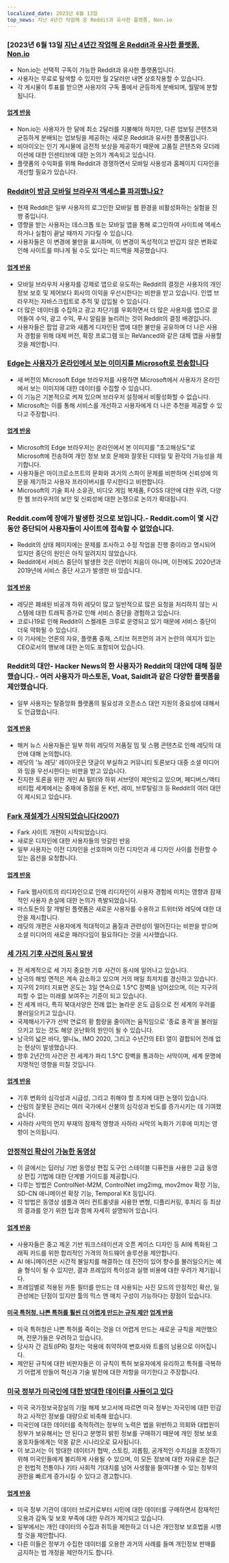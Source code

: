 ```yaml
---
localized_date: 2023년 6월 13일
top_news: 지난 4년간 작업해 온 Reddit과 유사한 플랫폼, Non.io
---
```




<CallToAction />

<Steps>

### [2023년 6월 13일 [지난 4년간 작업해 온 Reddit과 유사한 플랫폼, Non.io](https://non.io)

- Non.io는 선택적 구독이 가능한 Reddit과 유사한 플랫폼입니다.
- 사용자는 무료로 탐색할 수 있지만 월 2달러만 내면 상호작용할 수 있습니다.
- 각 게시물이 투표를 받으면 사용자의 구독 풀에서 균등하게 분배되며, 월말에 분할됩니다.

#### [업계 반응](http://news.ycombinator.com/item?id=36296695)

- Non.io는 사용자가 한 달에 최소 2달러를 지불해야 하지만, 다른 업보팅 콘텐츠와 균등하게 분배되는 업보팅을 제공하는 새로운 Reddit과 유사한 플랫폼입니다.
- 비아이오는 인기 게시물에 금전적 보상을 제공하기 때문에 고품질 콘텐츠와 모더레이션에 대한 인센티브에 대한 논의가 계속되고 있습니다.
- 플랫폼의 수익화를 위해 Reddit과 경쟁하면서 모바일 사용성과 홈페이지 디자인을 개선할 필요가 있습니다.

### [Reddit이 방금 모바일 브라우저 액세스를 파괴했나요?](https://reddit.com/r/help/comments/135tly1/helpdid_reddit_just_destroy_mobile_browser_access/)

- 현재 Reddit은 일부 사용자의 로그인한 모바일 웹 환경을 비활성화하는 실험을 진행 중입니다.
- 영향을 받는 사용자는 데스크톱 또는 모바일 앱을 통해 로그인하여 사이트에 액세스하거나 실험이 끝날 때까지 기다릴 수 있습니다.
- 사용자들은 이 변경에 불만을 표시하며, 이 변경이 독성적이고 반갑지 않은 변화로 인해 사이트를 떠나게 될 수도 있다는 피드백을 제공했습니다.

#### [업계 반응](http://news.ycombinator.com/item?id=36287411)

- 모바일 브라우저 사용자를 강제로 앱으로 유도하는 Reddit의 결정은 사용자의 개인정보 보호 및 제어보다 회사의 이익을 우선시한다는 비판을 받고 있습니다. 인앱 브라우저는 자바스크립트로 추적 및 삽입될 수 있습니다.
- 더 많은 데이터를 수집하고 광고 차단기를 우회하면서 더 많은 사용자를 앱으로 끌어들여 수익, 광고 수익, 푸시 알림을 늘리려는 것이 Reddit의 결정 배경입니다.
- 사용자들은 팝업 광고와 새롭게 디자인된 앱에 대한 불만을 공유하며 더 나은 사용자 경험을 위해 대체 버전, 확장 프로그램 또는 ReVanced와 같은 대체 앱을 사용할 것을 제안합니다.

### [Edge는 사용자가 온라인에서 보는 이미지를 Microsoft로 전송합니다](https://www.neowin.net/news/edge-sends-images-you-view-online-to-microsoft-here-is-how-to-disable-that/)

- 새 버전의 Microsoft Edge 브라우저를 사용하면 Microsoft에서 사용자가 온라인에서 보는 이미지에 대한 데이터를 수집할 수 있습니다.
- 이 기능은 기본적으로 켜져 있으며 브라우저 설정에서 비활성화할 수 없습니다.
- Microsoft는 이를 통해 서비스를 개선하고 사용자에게 더 나은 추천을 제공할 수 있다고 주장합니다.

#### [업계 반응](http://news.ycombinator.com/item?id=36295364)

- Microsoft의 Edge 브라우저는 온라인에서 본 이미지를 "초고해상도"로 Microsoft에 전송하여 개인 정보 보호 문제와 잘못된 디테일 및 환각의 가능성을 제기합니다.
- 사용자들은 마이크로소프트의 문화와 과거의 스파이 문제를 비판하며 신뢰성에 의문을 제기하고 사용자 프라이버시를 무시한다고 비판합니다.
- Microsoft의 기술 회사 소유권, 비디오 게임 복제품, FOSS 대안에 대한 우려, 다양한 웹 브라우저의 보안 및 신뢰성에 대한 논쟁으로 논의가 확대됩니다.

### Reddit.com에 장애가 발생한 것으로 보입니다.- Reddit.com이 몇 시간 동안 중단되어 사용자들이 사이트에 접속할 수 없었습니다.

- Reddit의 상태 페이지에는 문제를 조사하고 수정 작업을 진행 중이라고 명시되어 있지만 중단의 원인은 아직 알려지지 않았습니다.
- Reddit에서 서비스 중단이 발생한 것은 이번이 처음이 아니며, 이전에도 2020년과 2019년에 서비스 중단 사고가 발생한 바 있습니다.

#### [업계 반응](http://news.ycombinator.com/item?id=36294244)

- 레딧은 폐쇄된 비공개 하위 레딧이 많고 일반적으로 많은 요청을 처리하지 않는 시스템에 대한 트래픽 증가로 인해 서비스 중단을 경험하고 있습니다.
- 코로나19로 인해 Reddit이 스켈레톤 크루로 운영되고 있기 때문에 서비스 중단이 더욱 악화될 수 있습니다.
- 이 기사에는 언론의 자유, 플랫폼 중재, 스티브 허프먼의 과거 논란의 여지가 있는 CEO로서의 행보에 대한 논의도 포함되어 있습니다.

### Reddit의 대안- Hacker News의 한 사용자가 Reddit의 대안에 대해 질문했습니다.- 여러 사용자가 마스토돈, Voat, SaidIt과 같은 다양한 플랫폼을 제안했습니다.

- 일부 사용자는 탈중앙화 플랫폼의 필요성과 오픈소스 대안 지원의 중요성에 대해서도 언급했습니다.

#### [업계 반응](http://news.ycombinator.com/item?id=36293789)

- 해커 뉴스 사용자들은 일부 하위 레딧의 저품질 밈 및 스팸 콘텐츠로 인해 레딧의 대안에 대해 논의합니다.
- 레딧의 '뉴 레딧' 레이아웃은 댓글이 부실하고 커뮤니티 토론보다 대중 소셜 미디어와 밈을 우선시한다는 비판을 받고 있습니다.
- 진지한 토론을 위한 개인 AI 필터와 하위 서브뎃이 제안되고 있으며, 페디버스/액티비티펍 세계에서는 중재에 중점을 둔 K빈, 레미, 브루탈링크 등 Reddit의 여러 대안이 제시되고 있습니다.

### [Fark 재설계가 시작되었습니다(2007)](https://www.fark.com/comments/2762299/Fark-site-redesign-is-now-live-Hope-nothing-breaks-were-all-out-drinking)

- Fark 사이트 개편이 시작되었습니다.
- 새로운 디자인에 대한 사용자들의 엇갈린 반응
- 일부 사용자는 이전 디자인을 선호하며 이전 디자인과 새 디자인 사이를 전환할 수 있는 옵션을 요청합니다.

#### [업계 반응](http://news.ycombinator.com/item?id=36288886)

- Fark 웹사이트의 리디자인으로 인해 리디자인이 사용자 경험에 미치는 영향과 잠재적인 사용자 손실에 대한 논의가 촉발되었습니다.
- 마스토돈의 잘 개발된 플랫폼은 새로운 사용자를 수용하고 트위터와 레딧에 대한 대안을 제시합니다.
- 레딧의 개편은 사용자에게 적대적이고 품질과 관련성이 떨어진다는 비판을 받으며 소셜 미디어의 새로운 패러다임이 필요하다는 것을 시사했습니다.

### [세 가지 기후 사건의 동시 발생](https://climatecasino.net/2023/06/wtf-is-happening-an-overview/)

- 전 세계적으로 세 가지 중요한 기후 사건이 동시에 일어나고 있습니다.
- 남극의 해빙 면적은 계속 감소하고 있으며 거의 매일 최저치를 경신하고 있습니다.
- 지구의 2미터 지표면 온도는 3일 연속으로 1.5°C 장벽을 넘어섰으며, 이는 지구의 피할 수 없는 미래를 보여주는 기준이 되고 있습니다.
- 전 세계 바다, 특히 북대서양은 전례 없는 놀라운 온도 급등으로 전 세계의 우려를 불러일으키고 있습니다.
- 국제해사기구가 선박 연료의 황 함량을 줄이려는 움직임으로 '종료 충격'을 불러일으키고 있는 것도 해양 온난화의 원인이 될 수 있습니다.
- 남극의 넓은 바다, 엘니뇨, IMO 2020, 그리고 수년간의 EEI 열이 결합되어 전례 없는 현상이 발생했습니다.
- 향후 2년간의 사건은 전 세계가 파리 1.5°C 장벽을 통과하는 서막이며, 세계 문명에 치명적인 영향을 미칠 것입니다.

#### [업계 반응](http://news.ycombinator.com/item?id=36295136)

- 기후 변화의 심각성과 시급성, 그리고 취해야 할 조치에 대한 논쟁이 있습니다.
- 산림의 잘못된 관리는 여러 국가에서 산불의 심각성과 빈도를 증가시키는 데 기여했습니다.
- 사하라 사막의 먼지 부재의 잠재적 영향과 사하라 사막의 녹화가 기후에 미치는 영향이 논의됩니다.

### [안정적인 확산이 가능한 동영상](https://stable-diffusion-art.com/video-to-video/)

- 이 글에서는 딥러닝 기반 동영상 편집 도구인 스테이블 디퓨전을 사용한 고급 동영상 편집 기법에 대한 단계별 가이드를 제공합니다.
- 다루는 방법은 ControlNet-M2M, ControlNet img2img, mov2mov 확장 기능, SD-CN 애니메이션 확장 기능, Temporal Kit 등입니다.
- 각 방법은 동영상 샘플과 여러 컨트롤넷을 사용한 변형, 디플리커링, 후처리 등 최상의 결과를 얻기 위한 팁과 함께 자세히 설명되어 있습니다.

#### [업계 반응](http://news.ycombinator.com/item?id=36288294)

- 사용자들은 중고 제온 기반 워크스테이션과 오픈 케이스 디자인 등 AI에 특화된 그래픽 카드를 위한 합리적인 가격의 하드웨어 솔루션을 제안합니다.
- AI 애니메이션은 시간적 불일치를 해결하는 데 진전이 있어 향수를 불러일으키는 예술 형식이 될 수 있지만, 결과 프레임의 특이성과 실행 비용에 대한 우려가 제기됩니다.
- 프레임별로 적용된 카툰 필터를 만드는 데 사용되는 사진 모드의 안정적인 확산, 일관성에는 단점이 있지만 툴의 믹스 앤 매치 구성이 가능하다는 장점이 있습니다.

#### [미국 특허청, 나쁜 특허를 훨씬 더 어렵게 만드는 규칙 제안](https://www.techdirt.com/2023/06/08/us-patent-office-proposes-rule-to-make-it-much-harder-to-kill-bad-patents/) [업계 반응](http://news.ycombinator.com/item?id=36300958)

- 미국 특허청은 나쁜 특허를 죽이는 것을 더 어렵게 만드는 새로운 규칙을 제안했으며, 전문가들은 우려하고 있습니다.
- 당사자 간 검토(IPR) 절차는 악용에 취약하여 변호사와 트롤의 남용으로 이어집니다.
- 제안된 규칙에 대한 비판자들은 이 규칙이 특허 보유자에게 유리하고 특허를 극복하기 어렵게 만들어 혁신과 기술 발전에 대한 저항을 야기한다고 주장합니다.

### [미국 정부가 미국인에 대한 방대한 데이터를 사들이고 있다](https://www.wired.com/story/odni-commercially-available-information-report/)

- 미국 국가정보국장실의 기밀 해제 보고서에 따르면 미국 정부는 자국민에 대한 민감하고 사적인 정보를 대량으로 비축해 왔습니다.
- 미국인에 대한 데이터를 축적하려는 정부의 노력은 법을 위반하고 의회와 대법원이 정부가 보유해서는 안 된다고 분명히 밝힌 정보를 구매하기 때문에 개인 정보 보호 옹호자들에게는 악몽 같은 시나리오로 묘사됩니다.
- 이 보고서는 이 방대한 데이터가 협박, 스토킹, 괴롭힘, 공개적인 수치심을 조장하기 위해 미국인들에게 불리하게 사용될 수 있으며, 이 모든 정보에 대한 자유로운 접근은 헌법적 전통이나 기타 사회적 기대치를 넘어 사생활을 들여다볼 수 있는 정부의 권한을 빠르게 증가시킬 수 있다고 경고합니다.

#### [업계 반응](http://news.ycombinator.com/item?id=36300410)

- 미국 정부 기관이 데이터 브로커로부터 시민에 대한 데이터를 구매하면서 잠재적인 오용과 감독 및 보호 부족에 대한 우려가 제기되고 있습니다.
- 일부에서는 개인 데이터의 수집과 취득을 제한하고 더 나은 개인정보 보호법을 시행할 것을 제안합니다.
- 다른 이들은 정부가 수집한 데이터를 오용한 과거의 사례를 들며 개인정보 판매를 금지하는 법 개정을 제안하기도 합니다.

</Steps>
